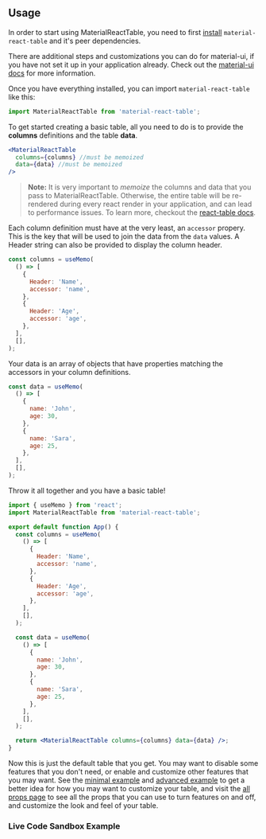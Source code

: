 
<Head>
  <title>Material React Table - Usage</title>
</Head>

## Usage

In order to start using MaterialReactTable, you need to first [install](/docs/install) `material-react-table` and it's peer dependencies.

There are additional steps and customizations you can do for material-ui, if you have not set it up in your application already. Check out the [material-ui docs](https://material-ui.com/getting-started/installation/) for more information.

Once you have everything installed, you can import `material-react-table` like this:

```jsx
import MaterialReactTable from 'material-react-table';
```

To get started creating a basic table, all you need to do is to provide the **columns** definitions and the table **data**.

```jsx
<MaterialReactTable
  columns={columns} //must be memoized
  data={data} //must be memoized
/>
```

> **Note:** It is very important to _memoize_ the columns and data that you pass to MaterialReactTable. Otherwise, the entire table will be re-rendered during every react render in your application, and can lead to performance issues. To learn more, checkout the [react-table docs](https://react-table.tanstack.com/docs/quick-start#getting-your-data).

Each column definition must have at the very least, an `accessor` propery. This is the key that will be used to join the data from the `data` values. A Header string can also be provided to display the column header.

```jsx
const columns = useMemo(
  () => [
    {
      Header: 'Name',
      accessor: 'name',
    },
    {
      Header: 'Age',
      accessor: 'age',
    },
  ],
  [],
);
```

Your data is an array of objects that have properties matching the accessors in your column definitions.

```jsx
const data = useMemo(
  () => [
    {
      name: 'John',
      age: 30,
    },
    {
      name: 'Sara',
      age: 25,
    },
  ],
  [],
);
```

Throw it all together and you have a basic table!

```jsx
import { useMemo } from 'react';
import MaterialReactTable from 'material-react-table';

export default function App() {
  const columns = useMemo(
    () => [
      {
        Header: 'Name',
        accessor: 'name',
      },
      {
        Header: 'Age',
        accessor: 'age',
      },
    ],
    [],
  );

  const data = useMemo(
    () => [
      {
        name: 'John',
        age: 30,
      },
      {
        name: 'Sara',
        age: 25,
      },
    ],
    [],
  );

  return <MaterialReactTable columns={columns} data={data} />;
}
```

Now this is just the default table that you get. You may want to disable some features that you don't need, or enable and customize other features that you may want. See the [minimal example](/docs/examples/minimal) and [advanced example](/docs/examples/advanced) to get a better idea for how you may want to customize your table, and visit the [all props page](/docs/props) to see all the props that you can use to turn features on and off, and customize the look and feel of your table.

### Live Code Sandbox Example

<SimpleCodeSandbox />
